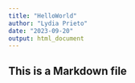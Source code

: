 ```yaml
---
title: "HelloWorld"
author: "Lydia Prieto"
date: "2023-09-20"
output: html_document
---
```



## This is a Markdown file
